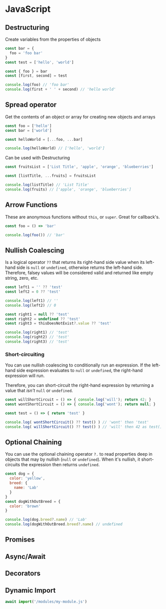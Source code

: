 # JavaScript

## Destructuring
Create variables from the properties of objects

```javascript
const bar = {
  foo = 'foo bar'
}
const test = ['hello', 'world']

const { foo } = bar
const [first, second] = test

console.log(foo) // 'foo bar'
console.log(first + ' ' + second) // 'hello world'
```

## Spread operator
Get the contents of an object or array for creating new objects and arrays

```javascript
const foo = ['hello']
const bar = ['world']

const helloWorld = [...foo, ...bar]

console.log(helloWorld) // ['hello', 'world']
```

Can be used with Destructuring
```javascript
const fruitsList = ['List Title', 'apple', 'orange', 'blueberries']

const [listTitle, ...fruits] = fruitsList

console.log(listTitle) // 'List Title'
console.log(fruits) // ['apple', 'orange', 'blueberries']
```

## Arrow Functions
These are anonymous functions without `this`, or `super`. Great for callback's.

```javascript
const foo = () => 'bar'

console.log(foo()) // 'bar'
```

## Nullish Coalescing

Is a logical operator `??` that returns its right-hand side value when its left-hand side is `null` or `undefined`, otherwise returns the left-hand side. Therefore, falsey values will be considered valid and returned like empty string, zero, etc.

```javascript
const left1 = '' ?? 'test'
const left2 = 0 ?? 'test'

console.log(left1) // ''
console.log(left2) // 0

const right1 = null ?? 'test'
const right2 = undefined ?? 'test'
const right3 = thisDoesNotExist?.value ?? 'test'

console.log(right1) // 'test'
console.log(right2) // 'test'
console.log(right3) // 'test'
```

### Short-circuiting
You can use nullish coalescing to conditionally run an expression. If the left-hand side expression evaluates to `null` or `undefined`, the right-hand expression will run. 

Therefore, you can short-circuit the right-hand expression by returning a value that *isn't* `null` or `undefined`.

```javascript
const willShortCircuit = () => { console.log('will'); return 42; }
const wontShortCircuit = () => { console.log('wont'); return null; }

const test = () => { return 'test' }

console.log( wontShortCircuit() ?? test() ) // 'wont' then 'test'
console.log( willShortCircuit() ?? test() ) // 'will' then 42 as test() is not evaluated
```

## Optional Chaining
You can use the optional chaining operator `?.` to read properties deep in objects that may by nullish (`null` or `undefined`). When it's nullish, it short-circuits the expression then returns `undefined`.

```javascript
const dog = {
  color: 'yellow',
  breed: {
    name: 'Lab'
  }
}
const dogWithOutBreed = {
  color: 'brown'
}

console.log(dog.breed?.name) // 'Lab'
console.log(dogWithOutBreed.breed?.name) // undefined
```

## Promises

## Async/Await

## Decorators

## Dynamic Import
```javascript
await import('/modules/my-module.js')
```